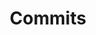 ---
title: 'Commits'
description: 'Understand how Amplication manages commits and version control for generated code.'
icon: 'laptop-code'
---